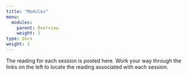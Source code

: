 ```yaml
---
title: "Modules"
menu:
  modules:
    parent: Overview
    weight: 1
type: docs
weight: 1
---
```


The reading for each session is posted here. Work your way through the links on the left to locate the reading associated with each session.
